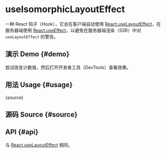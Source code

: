 # useIsomorphicLayoutEffect


<HooksType category="Lifecycle" />

一种 React 钩子（Hook），它会在客户端自动使用 [React.useLayoutEffect](https://react.dev/reference/react/useLayoutEffect)，在服务器端使用 [React.useEffect](https://react.dev/reference/react/useEffect)，以避免在服务器端渲染（SSR）中对 `useLayoutEffect` 的警告。

## 演示 Demo \{#demo}

尝试改变计数值，然后打开开发者工具（DevTools）查看效果。


<App />

## 用法 Usage \{#usage}


<RawCode>{source}</RawCode>

## 源码 Source \{#source}


<Source />

## API \{#api}

与 [React.useLayoutEffect](https://react.dev/reference/react/useLayoutEffect) 相同。
